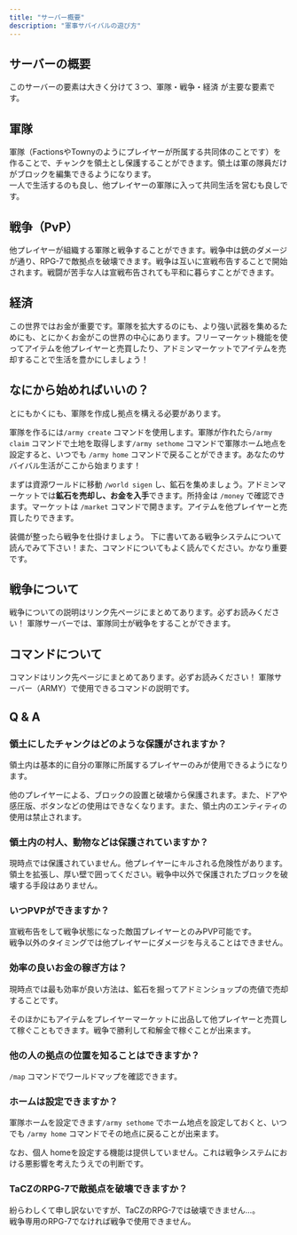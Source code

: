 ```yaml
---
title: "サーバー概要"
description: "軍事サバイバルの遊び方"
---
```


## サーバーの概要

このサーバーの要素は大きく分けて３つ、軍隊・戦争・経済 が主要な要素です。

## 軍隊

軍隊（FactionsやTownyのようにプレイヤーが所属する共同体のことです）を作ることで、チャンクを領土とし保護することができます。領土は軍の隊員だけがブロックを編集できるようになります。\
一人で生活するのも良し、他プレイヤーの軍隊に入って共同生活を営むも良しです。

## 戦争（PvP）

他プレイヤーが組織する軍隊と戦争することができます。戦争中は銃のダメージが通り、RPG-7で敵拠点を破壊できます。戦争は互いに宣戦布告することで開始されます。戦闘が苦手な人は宣戦布告されても平和に暮らすことができます。

## 経済

この世界ではお金が重要です。軍隊を拡大するのにも、より強い武器を集めるためにも、とにかくお金がこの世界の中心にあります。フリーマーケット機能を使ってアイテムを他プレイヤーと売買したり、アドミンマーケットでアイテムを売却することで生活を豊かにしましょう！

## なにから始めればいいの？

とにもかくにも、軍隊を作成し拠点を構える必要があります。

軍隊を作るには`/army create` コマンドを使用します。軍隊が作れたら`/army claim` コマンドで土地を取得します`/army sethome` コマンドで軍隊ホーム地点を設定すると、いつでも `/army home` コマンドで戻ることができます。あなたのサバイバル生活がここから始まります！

まずは資源ワールドに移動 `/world sigen` し、鉱石を集めましょう。アドミンマーケットでは**鉱石を売却し、お金を入手**できます。所持金は `/money` で確認できます。マーケットは `/market` コマンドで開きます。アイテムを他プレイヤーと売買したりできます。

装備が整ったら戦争を仕掛けましょう。 下に書いてある戦争システムについて読んでみて下さい！また、コマンドについてもよく読んでください。かなり重要です。

## 戦争について

<Tip>
  戦争についての説明はリンク先ページにまとめてあります。必ずお読みください！
</Tip>

<Card title="戦争システム" icon="swords" href="/servers/army/war">
  軍隊サーバーでは、軍隊同士が戦争をすることができます。
</Card>

## コマンドについて

<Tip>
  コマンドはリンク先ページにまとめてあります。必ずお読みください！
</Tip>

<Card title="軍隊サーバーコマンド" icon="square-terminal" href="https://docs.jdm-mc.com/servers/army/commands">
  軍隊サーバー（ARMY）で使用できるコマンドの説明です。
</Card>

## Q & A

### 領土にしたチャンクはどのような保護がされますか？

領土内は基本的に自分の軍隊に所属するプレイヤーのみが使用できるようになります。

他のプレイヤーによる、ブロックの設置と破壊から保護されます。また、ドアや感圧版、ボタンなどの使用はできなくなります。また、領土内のエンティティの使用は禁止されます。

### 領土内の村人、動物などは保護されていますか？

現時点では保護されていません。他プレイヤーにキルされる危険性があります。領土を拡張し、厚い壁で囲ってください。戦争中以外で保護されたブロックを破壊する手段はありません。

### いつPVPができますか？

宣戦布告をして戦争状態になった敵国プレイヤーとのみPVP可能です。\
戦争以外のタイミングでは他プレイヤーにダメージを与えることはできません。

### 効率の良いお金の稼ぎ方は？

現時点では最も効率が良い方法は、鉱石を掘ってアドミンショップの売値で売却することです。

そのほかにもアイテムをプレイヤーマーケットに出品して他プレイヤーと売買して稼ぐこともできます。戦争で勝利して和解金で稼ぐことが出来ます。

### 他の人の拠点の位置を知ることはできますか？

`/map` コマンドでワールドマップを確認できます。

### ホームは設定できますか？

軍隊ホームを設定できます`/army sethome` でホーム地点を設定しておくと、いつでも `/army home` コマンドでその地点に戻ることが出来ます。

なお、個人 homeを設定する機能は提供していません。これは戦争システムにおける悪影響を考えたうえでの判断です。

### TaCZのRPG-7で敵拠点を破壊できますか？

紛らわしくて申し訳ないですが、TaCZのRPG-7では破壊できません...。\
戦争専用のRPG-7でなければ戦争で使用できません。
